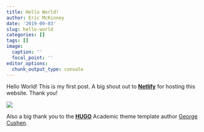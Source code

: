 ```yaml
---
title: Hello World!
author: Eric McKinney
date: '2019-09-03'
slug: hello-world
categories: []
tags: []
image:
  caption: ''
  focal_point: ''
editor_options: 
  chunk_output_type: console
---
```


Hello World! This is my first post. A big shout out to [**Netlify**](https://www.netlify.com/) for hosting this website. Thank you!

![](Netlify.png)

Also a big thank you to the [**HUGO**](https://gohugo.io/) Academic theme template author [George Cushen](https://georgecushen.com).